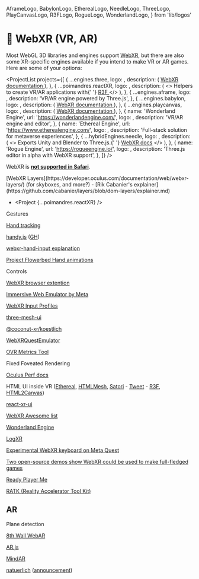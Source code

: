   AframeLogo,
  BabylonLogo,
  EtherealLogo,
  NeedleLogo,
  ThreeLogo,
  PlayCanvasLogo,
  R3FLogo,
  RogueLogo,
  WonderlandLogo,
} from 'lib/logos'

# 🥽 WebXR (VR, AR)

Most WebGL 3D libraries and engines support [WebXR](https://developer.mozilla.org/en-US/docs/Web/API/WebXR_Device_API), but there are also some XR-specific engines available if you intend to make VR or AR games. Here are some of your options:

<ProjectList
  projects={[
    {
      ...engines.three,
      logo: <ThreeLogo />,
      description: (
        <a href="https://threejs.org/docs/#manual/en/introduction/How-to-create-VR-content">
          WebXR documentation
        </a>
      ),
    },
    {
      ...poimandres.reactXR,
      logo: <R3FLogo />,
      description: (
        <>
          Helpers to create VR/AR applications with{' '}
          <a href="https://docs.pmnd.rs/react-three-fiber/getting-started/introduction">
            R3F
          </a>
        </>
      ),
    },
    {
      ...engines.aframe,
      logo: <AframeLogo />,
      description: 'VR/AR engine powered by Three.js',
    },
    {
      ...engines.babylon,
      logo: <BabylonLogo />,
      description: (
        <a href="https://doc.babylonjs.com/features/featuresDeepDive/webXR/introToWebXR">
          WebXR documentation
        </a>
      ),
    },
    {
      ...engines.playcanvas,
      logo: <PlayCanvasLogo />,
      description: (
        <a href="https://developer.playcanvas.com/en/user-manual/xr/using-webxr">
          WebXR documentation
        </a>
      ),
    },
    {
      name: 'Wonderland Engine',
      url: 'https://wonderlandengine.com/',
      logo: <WonderlandLogo />,
      description: 'VR/AR engine and editor',
    },
    {
      name: 'Ethereal Engine',
      url: 'https://www.etherealengine.com/',
      logo: <EtherealLogo />,
      description: 'Full-stack solution for metaverse experiences',
    },
    {
      ...hybridEngines.needle,
      logo: <NeedleLogo />,
      description: (
        <>
          Exports Unity and Blender to Three.js.{' '}
          <a href="https://engine.needle.tools/docs/xr.html">WebXR docs</a>
        </>
      ),
    },
    {
      name: 'Rogue Engine',
      url: 'https://rogueengine.io/',
      logo: <RogueLogo />,
      description: 'Three.js editor in alpha with WebXR support',
    },
  ]}
/>

WebXR is [**not supported in Safari**](https://caniuse.com/webxr).

<Todo>
[WebXR Layers](https://developer.oculus.com/documentation/web/webxr-layers/) (for skyboxes, and more?) - [Rik Cabanier's explainer](https://github.com/cabanier/layers/blob/dom-layers/explainer.md)

- <Project {...poimandres.reactXR} />

Gestures

[Hand tracking](https://github.com/pmndrs/react-xr#controllers)

[handy.js](https://stewartsmith.io/handy/) ([GH](https://github.com/stewdio/handy.js))

[webxr-hand-input explanation](https://github.com/immersive-web/webxr-hand-input/blob/master/explainer.md)

[Project Flowerbed Hand animations](https://github.com/meta-quest/ProjectFlowerbed/blob/main/src/js/systems/hands/HandAnimationSystem.js)

Controls

[WebXR browser extention](https://chrome.google.com/webstore/detail/webxr-api-emulator/mjddjgeghkdijejnciaefnkjmkafnnje?hl=en)

[Immersive Web Emulator by Meta](https://chrome.google.com/webstore/detail/immersive-web-emulator/cgffilbpcibhmcfbgggfhfolhkfbhmik)

[WebXR Input Profiles](https://github.com/immersive-web/webxr-input-profiles)

[three-mesh-ui](https://github.com/felixmariotto/three-mesh-ui)

[@coconut-xr/koestlich](https://github.com/coconut-xr/koestlich)

[WebXRQuestEmulator](https://github.com/felixtrz/WebXRQuestEmulator)

[OVR Metrics Tool](https://developer.oculus.com/documentation/unity/ts-ovrmetricstool/)

Fixed Foveated Rendering

[Oculus Perf docs](https://developer.oculus.com/documentation/web/webxr-perf/)

HTML UI inside VR ([Ethereal](https://github.com/aelatgt/ethereal), [HTMLMesh](https://github.com/mrdoob/three.js/blob/dev/examples/jsm/interactive/HTMLMesh.js), [Satori](https://github.com/vercel/satori) - [Tweet](https://twitter.com/0xca0a/status/1581751380339232768) - [R3F](https://codesandbox.io/s/stupefied-panini-wmgnzu?file=/src/App.js), [HTML2Canvas](https://html2canvas.hertzen.com/))

[react-xr-ui](https://github.com/Enijar/react-xr-ui)

[WebXR Awesome list](https://github.com/msub2/awesome-webxr)

[Wonderland Engine](https://wonderlandengine.com/)

[LogXR](https://github.com/felixtrz/logxr)

[Experimental WebXR keyboard on Meta Quest](https://developer.oculus.com/documentation/web/webxr-keyboard/)

[Two open-source demos show WebXR could be used to make full-fledged games](https://uploadvr.com/project-flowerbed-webxr-minigolf-open-source-demos/)

[Ready Player Me](https://readyplayer.me/)

[RATK (Reality Accelerator Tool Kit)](https://github.com/meta-quest/reality-accelerator-toolkit)

## AR

Plane detection

[8th Wall WebAR](https://www.8thwall.com/)

[AR.js](https://github.com/AR-js-org/AR.js)

[MindAR](https://github.com/hiukim/mind-ar-js)

[natuerlich](https://github.com/coconut-xr/natuerlich) ([announcement](https://twitter.com/coconut_xr/status/1689600319259357184))

</Todo>
